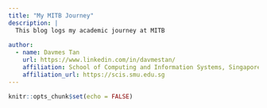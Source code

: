 ```yaml
---
title: "My MITB Journey"
description: |
  This blog logs my academic journey at MITB
  
author:
  - name: Davmes Tan
    url: https://www.linkedin.com/in/davmestan/
    affiliation: School of Computing and Information Systems, Singapore Management University
    affiliation_url: https://scis.smu.edu.sg
---
```


```r
knitr::opts_chunk$set(echo = FALSE)
```
